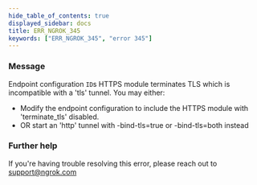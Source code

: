 ```yaml
---
hide_table_of_contents: true
displayed_sidebar: docs
title: ERR_NGROK_345
keywords: ["ERR_NGROK_345", "error 345"]
---
```


### Message

Endpoint configuration `ID`s HTTPS module terminates TLS which is incompatible with a 'tls' tunnel. You may either:

- Modify the endpoint configuration to include the HTTPS module with 'terminate_tls' disabled.
- OR start an 'http' tunnel with -bind-tls=true or -bind-tls=both instead

### Further help

If you're having trouble resolving this error, please reach out to [support@ngrok.com](mailto:support@ngrok.com?subject=Help%20with%20ERR_NGROK_345)

